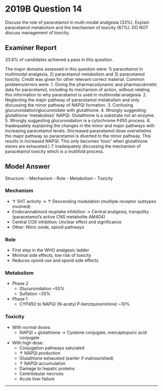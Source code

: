 # 2019B Question 14 

Discuss the role of paracetamol in multi-modal analgesia (33%). Explain paracetamol metabolism and the mechanism of toxicity (67%). DO NOT discuss management of toxicity.


## Examiner Report

33.6% of candidates achieved a pass in this question.


The major domains assessed in this question were: 1) paracetamol in multimodal analgesia, 2) paracetamol metabolism and 3) paracetamol toxicity. Credit was given for other relevant correct material.
Common problems/errors were:
1. Giving the pharmacodynamic and pharmacokinetic data for paracetamol, including its mechanism of action, without relating this information to why paracetamol is used in multimodal analgesia.
2. Neglecting the major pathway of paracetamol metabolism and only discussing the minor pathway of NAPQI formation.
3. Confusing glucuronidation/glucuronidate with glutathione.
4. Wrongly suggesting glutathione ‘metabolises’ NAPQI. Glutathione is a substrate not an enzyme.
5. Wrongly suggesting glucuronidation is a cytochrome P450 process.
6. Inadequately explaining the changes in the minor and major pathways with increasing paracetamol levels. (Increased paracetamol dose overwhelms the major pathway so paracetamol is diverted to the minor pathway. This results in increased NAPQI. This only becomes ‘toxic’ when glutathione stores are exhausted.)
7. Inadequately discussing the mechanism of paracetamol toxicity which is a multifold process.


## Model Answer

Structure:
- Mechanism
- Role
- Metabolism
- Toxicity

### Mechanism

- ↑ 5HT activity → ↑ Descending modulation (multiple receptor subtypes involved)
- Endocannabinoid reuptake inhibition → Central analgesia, tranquility (paracetamol’s active CNS metabolite AM404)
- Central COX inhibition: Unclear effect and significance
- Other: Nitric oxide, opioid pathways

### Role

- First step in the WHO analgesic ladder
- Minimal side effects, low risk of toxicity
- Reduces opioid use and opioid side effects

### Metabolism

- Phase 2
	- Glucuronidation ~55%
	- Sulfation ~35%
- Phase 1
	- CYP450 to NAPQI (N-acetyl P-benzquinonimine) ~10%


### Toxicity

- With normal doses:
	- NAPQI + glutathione → Cysteine conjugate, mercaptopuric acid conjugate
- With high dose:
	- Conjugation pathways saturated
	- ↑ NAPQI production
	- Glutathione exhausted (earlier if malnourished)
	- ↑ NAPQI accumulation
	- Damage to hepatic proteins
	- Centrilobular necrosis
	- Acute liver failure

--- 

